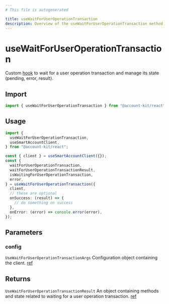 ```yaml
---
# This file is autogenerated

title: useWaitForUserOperationTransaction
description: Overview of the useWaitForUserOperationTransaction method
---
```


# useWaitForUserOperationTransaction

Custom [hook](https://github.com/alchemyplatform/aa-sdk/blob/main/account-kit/react/src/hooks/useWaitForUserOperationTransaction.ts) to wait for a user operation transaction and manage its state (pending, error, result).

## Import

```ts
import { useWaitForUserOperationTransaction } from "@account-kit/react";
```

## Usage

```ts
import {
  useWaitForUserOperationTransaction,
  useSmartAccountClient,
} from "@account-kit/react";

const { client } = useSmartAccountClient({});
const {
  waitForUserOperationTransaction,
  waitForUserOperationTransactionResult,
  isWaitingForUserOperationTransaction,
  error,
} = useWaitForUserOperationTransaction({
  client,
  // these are optional
  onSuccess: (result) => {
    // do something on success
  },
  onError: (error) => console.error(error),
});
```

## Parameters

### config

`UseWaitForUserOperationTransactionArgs`
Configuration object containing the client. [ref](https://github.com/alchemyplatform/aa-sdk/blob/main/account-kit/react/src/hooks/useWaitForUserOperationTransaction.ts#L15)

## Returns

`UseWaitForUserOperationTransactionResult`
An object containing methods and state related to waiting for a user operation transaction. [ref](https://github.com/alchemyplatform/aa-sdk/blob/main/account-kit/react/src/hooks/useWaitForUserOperationTransaction.ts#L19)
